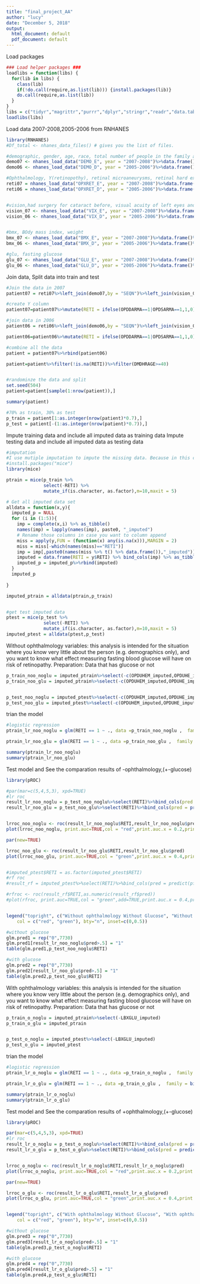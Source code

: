 ---
title: "final_project_AA"
author: "lucy"
date: "December 5, 2018"
output:
  html_document: default
  pdf_document: default
---

Load packages
```{r}
### Load helper packages ###
loadlibs = function(libs) {
  for(lib in libs) {
    class(lib)
    if(!do.call(require,as.list(lib))) {install.packages(lib)}
    do.call(require,as.list(lib))
  }
}
libs = c("tidyr","magrittr","purrr","dplyr","stringr","readr","data.table", "lubridate")
loadlibs(libs)
```

Load data 2007-2008,2005-2006 from RNHANES
```{r}
library(RNHANES)
#Df_total <- nhanes_data_files() # gives you the list of files.

#demographic, gender, age, race, total number of people in the family and household
demo07 <- nhanes_load_data("DEMO_E", year = "2007-2008")%>%data.frame()%>%as_tibble()%>%select(SEQN, RIAGENDR, DMDHRAGE,RIDRETH1, DMDFMSIZ,DMDHHSIZ)
demo06 <- nhanes_load_data("DEMO_D", year = "2005-2006")%>%data.frame()%>%as_tibble()%>%select(SEQN, RIAGENDR, DMDHRAGE,RIDRETH1, DMDFMSIZ,DMDHHSIZ)

#Ophthalmology, Y(retinopothy), retinal microaneurysms, retinal hard exudate
reti07 = nhanes_load_data("OPXRET_E", year = "2007-2008")%>%data.frame()%>%as_tibble()%>%select(SEQN,OPDDARMA,OPDSARMA,OPDUHEM,OPDUHE,OPDUSE)
reti06 = nhanes_load_data("OPXRET_D", year = "2005-2006")%>%data.frame()%>%as_tibble()%>%select(SEQN,OPDDARMA,OPDSARMA,OPDUHEM,OPDUHE,OPDUSE)


#vision,had surgery for cataract before, visual acuity of left eyes and right eyes, wearing glasses or not
vision_07 <- nhanes_load_data("VIX_E", year = "2007-2008")%>%data.frame()%>%as_tibble%>%select(SEQN,VIQ200,VIDLOVA, VIDROVA, VIQ150)
vision_06 <- nhanes_load_data("VIX_D", year = "2005-2006")%>%data.frame()%>%as_tibble%>%select(SEQN,VIQ200,VIDLOVA, VIDROVA,VIQ150)


#bmx, BOdy mass index, weight
bmx_07 <- nhanes_load_data("BMX_E", year = "2007-2008")%>%data.frame()%>%as_tibble%>%select(SEQN,BMXBMI, BMXWT)
bmx_06 <- nhanes_load_data("BMX_D", year = "2005-2006")%>%data.frame()%>%as_tibble%>%select(SEQN,BMXBMI, BMXWT)

#glu, fasting glucose
glu_07 <- nhanes_load_data("GLU_E", year = "2007-2008")%>%data.frame()%>%as_tibble%>%select(SEQN,LBXGLU)
glu_06 <- nhanes_load_data("GLU_D", year = "2005-2006")%>%data.frame()%>%as_tibble%>%select(SEQN,LBXGLU)


```

Join data, Split data into train and test
```{r}

#Join the data in 2007
patient07 = reti07%>%left_join(demo07,by = "SEQN")%>%left_join(vision_07,by = "SEQN")%>%left_join(bmx_07,by = "SEQN")%>%left_join(glu_07,by = "SEQN")

#create Y column
patient07=patient07%>%mutate(RETI = ifelse(OPDDARMA==1|OPDSARMA==1,1,0))%>%select(-OPDDARMA,-OPDSARMA,-SEQN)

#join data in 2006
patient06 = reti06%>%left_join(demo06,by = "SEQN")%>%left_join(vision_06,by = "SEQN")%>%left_join(bmx_06,by = "SEQN")%>%left_join(glu_06,by = "SEQN")

patient06=patient06%>%mutate(RETI = ifelse(OPDDARMA==1|OPDSARMA==1,1,0))%>%select(-OPDDARMA,-OPDSARMA,-SEQN)

#combine all the data
patient = patient07%>%rbind(patient06)

patient=patient%>%filter(!is.na(RETI))%>%filter(DMDHRAGE>=40)


#randominze the data and split 
set.seed(504)
patient=patient[sample(1:nrow(patient)),]

summary(patient)

#70% as train, 30% as test
p_train = patient[1:as.integer(nrow(patient)*0.7),]
p_test = patient[-(1:as.integer(nrow(patient)*0.7)),]


```


Impute training data and include all imputed data as training data
Impute testing data and include all imputed data as testing data

```{r}
#imputation
#I use mutiple imputation to impute the missing data. Because in this case, the missing data is MCAR so that can use MICE to impute.
#install.packages("mice")
library(mice) 

ptrain = mice(p_train %>% 
              select(-RETI) %>% 
              mutate_if(is.character, as.factor),m=10,maxit = 5) 

# Get all imputed data set
alldata = function(x,y){
  imputed_p = NULL
  for (i in (1:5)){
    imp = complete(x,i) %>% as_tibble()
    names(imp) = lapply(names(imp), paste0, "_imputed")
    # Rename those columns in case you want to column append
    miss = apply(y,FUN = (function(x) any(is.na(x))),MARGIN = 2)
    miss = miss[-which(names(miss)=="RETI")]
    imp = imp[,paste0(names(miss %>% t() %>% data.frame()),"_imputed")]
    imputed = data.frame(RETI = y$RETI) %>% bind_cols(imp) %>% as_tibble()
    imputed_p = imputed_p%>%rbind(imputed)
  }
  imputed_p
    
}

imputed_ptrain = alldata(ptrain,p_train)


#get test imputed data
ptest = mice(p_test %>% 
              select(-RETI) %>% 
              mutate_if(is.character, as.factor),m=10,maxit = 5) 
imputed_ptest = alldata(ptest,p_test)

```

Without ophthalmology variables:  this analysis is intended for the situation where you know very little about the person (e.g. demographics only), and you want to know what effect measuring fasting blood glucose will have on risk of retinopathy.
Preparation: Data that has glucose or not
```{r}
p_train_noo_noglu = imputed_ptrain%>%select(-c(OPDUHEM_imputed,OPDUHE_imputed,OPDUSE_imputed,LBXGLU_imputed))
p_train_noo_glu = imputed_ptrain%>%select(-c(OPDUHEM_imputed,OPDUHE_imputed,OPDUSE_imputed))


p_test_noo_noglu = imputed_ptest%>%select(-c(OPDUHEM_imputed,OPDUHE_imputed,OPDUSE_imputed,LBXGLU_imputed))
p_test_noo_glu = imputed_ptest%>%select(-c(OPDUHEM_imputed,OPDUHE_imputed,OPDUSE_imputed))

```

trian the model
```{r}
#logistic regression
ptrain_lr_noo_noglu = glm(RETI == 1 ~ ., data =p_train_noo_noglu ,  family = binomial("logit"))

ptrain_lr_noo_glu = glm(RETI == 1 ~ ., data =p_train_noo_glu ,  family = binomial("logit"))

summary(ptrain_lr_noo_noglu)
summary(ptrain_lr_noo_glu)

```

Test model and See the comparation results of -ophthalmology,(+-glucose)
```{r}
library(pROC)

#par(mar=c(5,4,5,3), xpd=TRUE)
#lr roc
result_lr_noo_noglu = p_test_noo_noglu%>%select(RETI)%>%bind_cols(pred = predict(ptrain_lr_noo_noglu, p_test_noo_noglu, type  = "response"))%>%na.omit()
result_lr_noo_glu = p_test_noo_glu%>%select(RETI)%>%bind_cols(pred = predict(ptrain_lr_noo_glu,p_test_noo_glu, type  = "response"))%>%na.omit()


lrroc_noo_noglu <- roc(result_lr_noo_noglu$RETI,result_lr_noo_noglu$pred)
plot(lrroc_noo_noglu, print.auc=TRUE,col = "red",print.auc.x = 0.2,print.auc.y = 0.5)

par(new=TRUE)

lrroc_noo_glu <- roc(result_lr_noo_glu$RETI,result_lr_noo_glu$pred)
plot(lrroc_noo_glu, print.auc=TRUE,col = "green",print.auc.x = 0.4,print.auc.y = 0.6)


#imputed_ptest$RETI = as.factor(imputed_ptest$RETI)
#rf roc
#result_rf = imputed_ptest%>%select(RETI)%>%bind_cols(pred = predict(pforest, imputed_ptest, type = "prob"))%>%na.omit()

#rfroc <- roc(result_rf$RETI,as.numeric(result_rf$pred))
#plot(rfroc, print.auc=TRUE,col = "green",add=TRUE,print.auc.x = 0.4,print.auc.y = 0.4)


legend("topright", c("Without ophthalmology Without Glucose", "Without ophthalmology With Glucose"), lty=2, 
    col = c("red", "green"), bty="n", inset=c(0,0.5))

#without glucose
glm.pred1 = rep("0",7730)
glm.pred1[result_lr_noo_noglu$pred>.5] = "1"
table(glm.pred1,p_test_noo_noglu$RETI)

#with glucose
glm.pred2 = rep("0",7730)
glm.pred2[result_lr_noo_glu$pred>.5] = "1"
table(glm.pred2,p_test_noo_glu$RETI)

```


With ophthalmology variables:  this analysis is intended for the situation where you know very little about the person (e.g. demographics only), and you want to know what effect measuring fasting blood glucose will have on risk of retinopathy.
Preparation: Data that has glucose or not
```{r}
p_train_o_noglu = imputed_ptrain%>%select(-LBXGLU_imputed)
p_train_o_glu = imputed_ptrain


p_test_o_noglu = imputed_ptest%>%select(-LBXGLU_imputed)
p_test_o_glu = imputed_ptest

```

trian the model
```{r}
#logistic regression
ptrain_lr_o_noglu = glm(RETI == 1 ~ ., data =p_train_o_noglu ,  family = binomial("logit"))

ptrain_lr_o_glu = glm(RETI == 1 ~ ., data =p_train_o_glu ,  family = binomial("logit"))

summary(ptrain_lr_o_noglu)
summary(ptrain_lr_o_glu)

```

Test model and See the comparation results of +ophthalmology,(+-glucose)
```{r}
library(pROC)

par(mar=c(5,4,5,3), xpd=TRUE)
#lr roc
result_lr_o_noglu = p_test_o_noglu%>%select(RETI)%>%bind_cols(pred = predict(ptrain_lr_o_noglu, p_test_o_noglu, type  = "response"))%>%na.omit()
result_lr_o_glu = p_test_o_glu%>%select(RETI)%>%bind_cols(pred = predict(ptrain_lr_o_glu,p_test_o_glu, type  = "response"))%>%na.omit()


lrroc_o_noglu <- roc(result_lr_o_noglu$RETI,result_lr_o_noglu$pred)
plot(lrroc_o_noglu, print.auc=TRUE,col = "red",print.auc.x = 0.2,print.auc.y = 0.5)

par(new=TRUE)

lrroc_o_glu <- roc(result_lr_o_glu$RETI,result_lr_o_glu$pred)
plot(lrroc_o_glu, print.auc=TRUE,col = "green",print.auc.x = 0.4,print.auc.y = 0.6)


legend("topright", c("With ophthalmology Without Glucose", "With ophthalmology With Glucose"), lty=2, 
    col = c("red", "green"), bty="n", inset=c(0,0.5))

#without glucose
glm.pred3 = rep("0",7730)
glm.pred3[result_lr_o_noglu$pred>.5] = "1"
table(glm.pred3,p_test_o_noglu$RETI)

#with glucose
glm.pred4 = rep("0",7730)
glm.pred4[result_lr_o_glu$pred>.5] = "1"
table(glm.pred4,p_test_o_glu$RETI)

```


